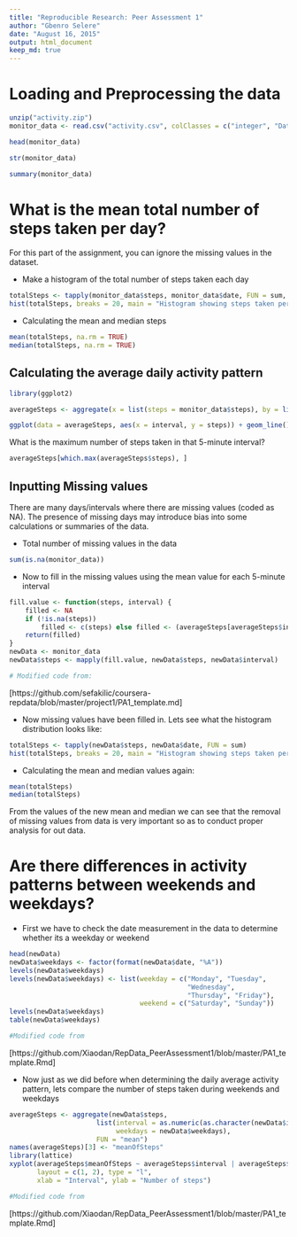 ```yaml
---
title: "Reproducible Research: Peer Assessment 1"
author: "Gbenro Selere"
date: "August 16, 2015"
output: html_document
keep_md: true
---
```



# Loading and Preprocessing the data


```r
unzip("activity.zip")
monitor_data <- read.csv("activity.csv", colClasses = c("integer", "Date", "factor"))

head(monitor_data)

str(monitor_data)

summary(monitor_data)

```

# What is the mean total number of steps taken per day?

For this part of the assignment, you can ignore the missing values in the dataset.

- Make a histogram of the total number of steps taken each day

```r

totalSteps <- tapply(monitor_data$steps, monitor_data$date, FUN = sum, na.rm = TRUE)
hist(totalSteps, breaks = 20, main = "Histogram showing steps taken per day", xlab = "steps taken", ylab = "frequency", col = "blue")

```

- Calculating the mean and median steps

```r
mean(totalSteps, na.rm = TRUE)
median(totalSteps, na.rm = TRUE)
```


## Calculating the average daily activity pattern

```r
library(ggplot2)

averageSteps <- aggregate(x = list(steps = monitor_data$steps), by = list(interval = as.numeric(as.character(monitor_data$interval))), FUN = mean, na.rm = TRUE)

ggplot(data = averageSteps, aes(x = interval, y = steps)) + geom_line() + xlab("5-minute interval") + ylab("average number of steps taken")
```

What is the maximum number of steps taken in that 5-minute interval?

```r
averageSteps[which.max(averageSteps$steps), ]
```

## Inputting Missing values

There are many days/intervals where there are missing values (coded as NA). The presence of missing days may introduce bias into some calculations or summaries of the data.

- Total number of missing values in the data 

```r

sum(is.na(monitor_data))

```
 - Now to fill in the missing values using the mean value for each 5-minute interval
 
```r
fill.value <- function(steps, interval) {
    filled <- NA
    if (!is.na(steps)) 
        filled <- c(steps) else filled <- (averageSteps[averageSteps$interval == interval, "steps"])
    return(filled)
}
newData <- monitor_data
newData$steps <- mapply(fill.value, newData$steps, newData$interval)

# Modified code from:
```
[https://github.com/sefakilic/coursera-repdata/blob/master/project1/PA1_template.md]

- Now missing values have been filled in. Lets see what the histogram distribution looks like:

```r
totalSteps <- tapply(newData$steps, newData$date, FUN = sum)
hist(totalSteps, breaks = 20, main = "Histogram showing steps taken per day", xlab = "steps taken", ylab = "frequency", col = "blue")
``` 

- Calculating the mean and median values again:

```r
mean(totalSteps)
median(totalSteps)
```

From the values of the new mean and median we can see that the removal of missing values from data is very important so as to  conduct proper analysis for out data.

# Are there differences in activity patterns between weekends and weekdays?

- First we have to check the date measurement in the data to determine whether its a weekday or weekend

```r
head(newData)
newData$weekdays <- factor(format(newData$date, "%A"))
levels(newData$weekdays)
levels(newData$weekdays) <- list(weekday = c("Monday", "Tuesday",
                                             "Wednesday", 
                                             "Thursday", "Friday"),
                                 weekend = c("Saturday", "Sunday"))
levels(newData$weekdays)
table(newData$weekdays)

#Modified code from
```

[https://github.com/Xiaodan/RepData_PeerAssessment1/blob/master/PA1_template.Rmd]


- Now just as we did before when determining the daily average activity pattern, lets compare the number of steps taken during weekends and weekdays

```r
averageSteps <- aggregate(newData$steps, 
                      list(interval = as.numeric(as.character(newData$interval)), 
                           weekdays = newData$weekdays),
                      FUN = "mean")
names(averageSteps)[3] <- "meanOfSteps"
library(lattice)
xyplot(averageSteps$meanOfSteps ~ averageSteps$interval | averageSteps$weekdays, 
       layout = c(1, 2), type = "l", 
       xlab = "Interval", ylab = "Number of steps")

#Modified code from
```
[https://github.com/Xiaodan/RepData_PeerAssessment1/blob/master/PA1_template.Rmd]